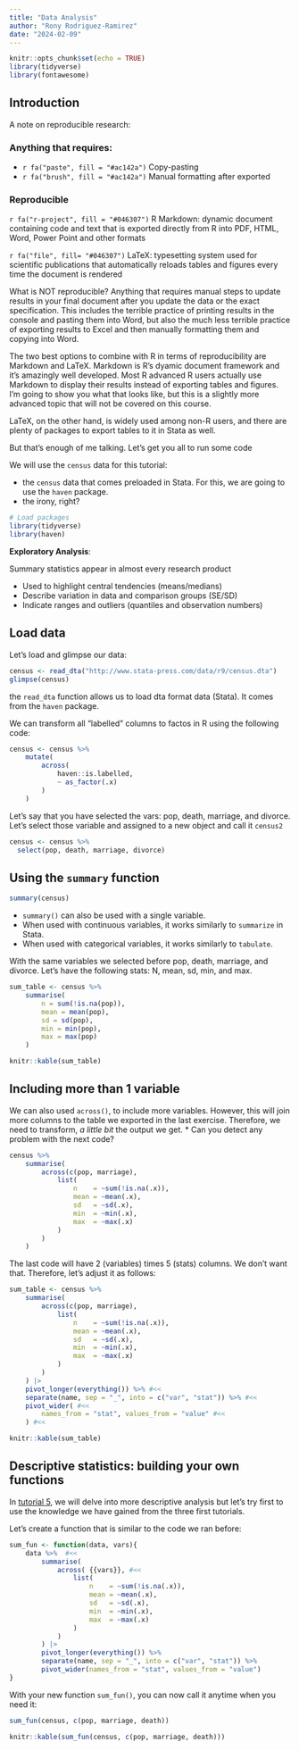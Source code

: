 ```yaml
---
title: "Data Analysis"
author: "Rony Rodriguez-Ramirez"
date: "2024-02-09"
---
```


```r
knitr::opts_chunk$set(echo = TRUE)
library(tidyverse)
library(fontawesome)
```

## Introduction

A note on reproducible research:

::: {.callout-warning title="Remember!"}
### Anything that requires:
- `r fa("paste", fill = "#ac142a")` Copy-pasting
- `r fa("brush", fill = "#ac142a")` Manual formatting after exported

### Reproducible
`r fa("r-project", fill = "#046307")` R Markdown: dynamic document containing code and text that is exported directly from R into PDF, HTML, Word, Power Point and other formats 

`r fa("file", fill= "#046307")` LaTeX: typesetting system used for scientific publications that automatically reloads tables and figures every time the document is rendered 

  
What is NOT reproducible? Anything that requires manual steps to update results in your final document after you update the data or the exact specification. This includes the terrible practice of printing results in the console and pasting them into Word, but also the much less terrible practice of exporting results to Excel and then manually formatting them and copying into Word.

  
The two best options to combine with R in terms of reproducibility are Markdown and LaTeX. Markdown is R's dyamic document framework and it's amazingly well developed. Most R advanced R users actually use Markdown to display their results instead of exporting tables and figures. I'm going to show you what that looks like, but this is a slightly more advanced topic that will not be covered on this course.

LaTeX, on the other hand, is widely used among non-R users, and there are plenty of packages to export tables to it in Stata as well.

But that's enough of me talking. Let's get you all to run some code

:::


We will use the `census` data for this tutorial: 

* the `census` data that comes preloaded in Stata. For this, we are going to use the `haven` package.
* the irony, right?

```r
# Load packages
library(tidyverse)
library(haven)
```

**Exploratory Analysis**:

Summary statistics appear in almost every research product
    
* Used to highlight central tendencies (means/medians)
* Describe variation in data and comparison groups (SE/SD)
* Indicate ranges and outliers (quantiles and observation numbers)
  
## Load data
  
Let's load and glimpse our data:

```r
census <- read_dta("http://www.stata-press.com/data/r9/census.dta")
glimpse(census)
```

the `read_dta` function allows us to load dta format data (Stata). It comes from the `haven` package.

::: {.callout-tip title="Tip!"}
We can transform all "labelled" columns to factos in R using the following code:

```r
census <- census %>% 
	mutate(
		across(
			haven::is.labelled,
			~ as_factor(.x)
		)
	)
```
:::


Let's say that you have selected the vars: pop, death, marriage, and divorce. Let's select those variable and assigned to a new object and call it `census2`

```r
census <- census %>% 
  select(pop, death, marriage, divorce)
```

## Using the `summary` function

```r
summary(census)
```

- `summary()` can also be used with a single variable.
- When used with continuous variables, it works similarly to `summarize` in Stata.
- When used with categorical variables, it works similarly to `tabulate`.


With the same variables we selected before pop, death, marriage, and divorce. Let's have the following stats: N, mean, sd, min, and max.

```r
sum_table <- census %>% 
	summarise(
		n = sum(!is.na(pop)),
		mean = mean(pop), 
		sd = sd(pop), 
		min = min(pop),
		max = max(pop)
	) 

```

```r
knitr::kable(sum_table)
```

## Including more than 1 variable

We can also used `across()`, to include more variables. However, this will join more columns to the table we exported in the last exercise. Therefore, we need to transform, _a little bit_ the output we get.
* Can you detect any problem with the next code?

```r
census %>% 
	summarise(
		across(c(pop, marriage), 
			list(
				n    = ~sum(!is.na(.x)),
				mean = ~mean(.x), 
				sd   = ~sd(.x), 
				min  = ~min(.x),
				max  = ~max(.x)
			)
		)
	)
```

The last code will have 2 (variables) times 5 (stats) columns. We don't want that. Therefore, let's adjust it as follows:


```r
sum_table <- census %>% 
	summarise(
		across(c(pop, marriage), 
			list(
				n    = ~sum(!is.na(.x)),
				mean = ~mean(.x), 
				sd   = ~sd(.x), 
				min  = ~min(.x),
				max  = ~max(.x)
			)
		)
	) |> 
	pivot_longer(everything()) %>% #<<
	separate(name, sep = "_", into = c("var", "stat")) %>% #<<
	pivot_wider( #<<
		names_from = "stat", values_from = "value" #<<
	) #<<
```

```r
knitr::kable(sum_table)
```

## Descriptive statistics: building your own functions

In [tutorial 5](../content/05-content.qmd), we will delve into more descriptive analysis but let's try first to use the knowledge we have gained from the three first tutorials.

Let's create a function that is similar to the code we ran before:

```r
sum_fun <- function(data, vars){
	data %>%  #<<
		summarise(
			across( {{vars}}, #<<
				list(
					n    = ~sum(!is.na(.x)),
					mean = ~mean(.x), 
					sd   = ~sd(.x), 
					min  = ~min(.x),
					max  = ~max(.x)
				)
			)
		) |> 
		pivot_longer(everything()) %>% 
		separate(name, sep = "_", into = c("var", "stat")) %>% 
		pivot_wider(names_from = "stat", values_from = "value")
}

```

With your new function `sum_fun()`, you can now call it anytime when you need it:

```r
sum_fun(census, c(pop, marriage, death))
```

```r
knitr::kable(sum_fun(census, c(pop, marriage, death)))
```
